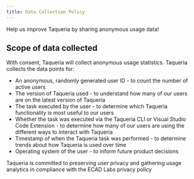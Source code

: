 ```yaml
---
title: Data Collection Policy
---
```


Help us improve Taqueria by sharing anonymous usage data!

## Scope of data collected

With consent, Taqueria will collect anonymous usage statistics. Taqueria collects the data points for:

- An anonymous, randomly generated user ID - to count the number of active users
- The version of Taqueria used - to understand how many of our users are on the latest version of Taqueria
- The task executed by the user - to determine which Taqueria functionality is most useful to our users
- Whether the task was executed via the Taqueria CLI or Visual Studio Code Extension - to determine how many of our users are using the different ways to interact with Taqueria
- Timestamp of when the Taqueria task was performed - to determine trends about how Taqueria is used over time
- Operating system of the user - to inform future product decisions

Taqueria is committed to preserving user privacy and gathering usage analytics in compliance with the ECAD Labs privacy policy
